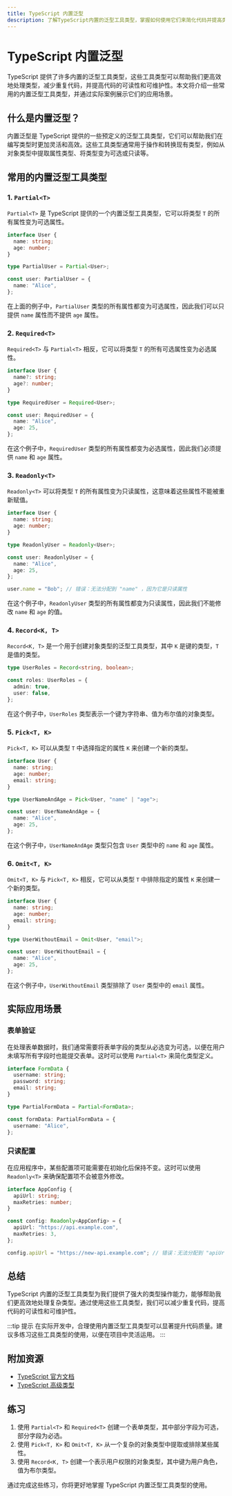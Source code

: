 ```yaml
---
title: TypeScript 内置泛型
description: 了解TypeScript内置的泛型工具类型，掌握如何使用它们来简化代码并提高类型安全性。
---
```


# TypeScript 内置泛型

TypeScript 提供了许多内置的泛型工具类型，这些工具类型可以帮助我们更高效地处理类型，减少重复代码，并提高代码的可读性和可维护性。本文将介绍一些常用的内置泛型工具类型，并通过实际案例展示它们的应用场景。

## 什么是内置泛型？

内置泛型是 TypeScript 提供的一些预定义的泛型工具类型，它们可以帮助我们在编写类型时更加灵活和高效。这些工具类型通常用于操作和转换现有类型，例如从对象类型中提取属性类型、将类型变为可选或只读等。

## 常用的内置泛型工具类型

### 1. `Partial<T>`

`Partial<T>` 是 TypeScript 提供的一个内置泛型工具类型，它可以将类型 `T` 的所有属性变为可选属性。

```typescript
interface User {
  name: string;
  age: number;
}

type PartialUser = Partial<User>;

const user: PartialUser = {
  name: "Alice",
};
```

在上面的例子中，`PartialUser` 类型的所有属性都变为可选属性，因此我们可以只提供 `name` 属性而不提供 `age` 属性。

### 2. `Required<T>`

`Required<T>` 与 `Partial<T>` 相反，它可以将类型 `T` 的所有可选属性变为必选属性。

```typescript
interface User {
  name?: string;
  age?: number;
}

type RequiredUser = Required<User>;

const user: RequiredUser = {
  name: "Alice",
  age: 25,
};
```

在这个例子中，`RequiredUser` 类型的所有属性都变为必选属性，因此我们必须提供 `name` 和 `age` 属性。

### 3. `Readonly<T>`

`Readonly<T>` 可以将类型 `T` 的所有属性变为只读属性，这意味着这些属性不能被重新赋值。

```typescript
interface User {
  name: string;
  age: number;
}

type ReadonlyUser = Readonly<User>;

const user: ReadonlyUser = {
  name: "Alice",
  age: 25,
};

user.name = "Bob"; // 错误：无法分配到 "name" ，因为它是只读属性
```

在这个例子中，`ReadonlyUser` 类型的所有属性都变为只读属性，因此我们不能修改 `name` 和 `age` 的值。

### 4. `Record<K, T>`

`Record<K, T>` 是一个用于创建对象类型的泛型工具类型，其中 `K` 是键的类型，`T` 是值的类型。

```typescript
type UserRoles = Record<string, boolean>;

const roles: UserRoles = {
  admin: true,
  user: false,
};
```

在这个例子中，`UserRoles` 类型表示一个键为字符串、值为布尔值的对象类型。

### 5. `Pick<T, K>`

`Pick<T, K>` 可以从类型 `T` 中选择指定的属性 `K` 来创建一个新的类型。

```typescript
interface User {
  name: string;
  age: number;
  email: string;
}

type UserNameAndAge = Pick<User, "name" | "age">;

const user: UserNameAndAge = {
  name: "Alice",
  age: 25,
};
```

在这个例子中，`UserNameAndAge` 类型只包含 `User` 类型中的 `name` 和 `age` 属性。

### 6. `Omit<T, K>`

`Omit<T, K>` 与 `Pick<T, K>` 相反，它可以从类型 `T` 中排除指定的属性 `K` 来创建一个新的类型。

```typescript
interface User {
  name: string;
  age: number;
  email: string;
}

type UserWithoutEmail = Omit<User, "email">;

const user: UserWithoutEmail = {
  name: "Alice",
  age: 25,
};
```

在这个例子中，`UserWithoutEmail` 类型排除了 `User` 类型中的 `email` 属性。

## 实际应用场景

### 表单验证

在处理表单数据时，我们通常需要将表单字段的类型从必选变为可选，以便在用户未填写所有字段时也能提交表单。这时可以使用 `Partial<T>` 来简化类型定义。

```typescript
interface FormData {
  username: string;
  password: string;
  email: string;
}

type PartialFormData = Partial<FormData>;

const formData: PartialFormData = {
  username: "Alice",
};
```

### 只读配置

在应用程序中，某些配置项可能需要在初始化后保持不变。这时可以使用 `Readonly<T>` 来确保配置项不会被意外修改。

```typescript
interface AppConfig {
  apiUrl: string;
  maxRetries: number;
}

const config: Readonly<AppConfig> = {
  apiUrl: "https://api.example.com",
  maxRetries: 3,
};

config.apiUrl = "https://new-api.example.com"; // 错误：无法分配到 "apiUrl" ，因为它是只读属性
```

## 总结

TypeScript 内置的泛型工具类型为我们提供了强大的类型操作能力，能够帮助我们更高效地处理复杂类型。通过使用这些工具类型，我们可以减少重复代码，提高代码的可读性和可维护性。

:::tip 提示
在实际开发中，合理使用内置泛型工具类型可以显著提升代码质量。建议多练习这些工具类型的使用，以便在项目中灵活运用。
:::

## 附加资源

- [TypeScript 官方文档](https://www.typescriptlang.org/docs/)
- [TypeScript 高级类型](https://www.typescriptlang.org/docs/handbook/advanced-types.html)

## 练习

1. 使用 `Partial<T>` 和 `Required<T>` 创建一个表单类型，其中部分字段为可选，部分字段为必选。
2. 使用 `Pick<T, K>` 和 `Omit<T, K>` 从一个复杂的对象类型中提取或排除某些属性。
3. 使用 `Record<K, T>` 创建一个表示用户权限的对象类型，其中键为用户角色，值为布尔类型。

通过完成这些练习，你将更好地掌握 TypeScript 内置泛型工具类型的使用。